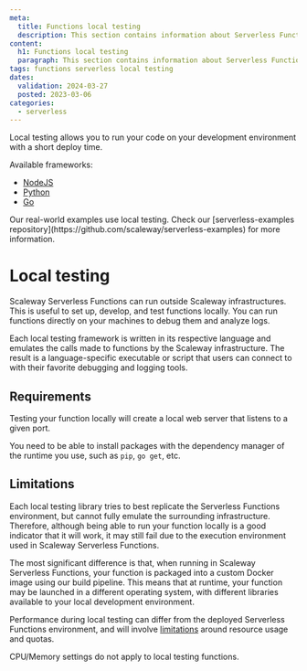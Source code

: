 ```yaml
---
meta:
  title: Functions local testing
  description: This section contains information about Serverless Functions' local development and testing.
content:
  h1: Functions local testing
  paragraph: This section contains information about Serverless Functions' local development and testing
tags: functions serverless local testing
dates:
  validation: 2024-03-27
  posted: 2023-03-06
categories:
  - serverless
---
```


Local testing allows you to run your code on your development environment with a short deploy time.

Available frameworks:

- [NodeJS](https://github.com/scaleway/serverless-functions-node#%EF%B8%8F-quickstart)
- [Python](https://github.com/scaleway/serverless-functions-python#%EF%B8%8F-quickstart)
- [Go](https://github.com/scaleway/serverless-functions-go#%EF%B8%8F-quickstart)

<Message type="tip">
  Our real-world examples use local testing. Check our [serverless-examples repository](https://github.com/scaleway/serverless-examples) for more information.
</Message>

# Local testing

Scaleway Serverless Functions can run outside Scaleway infrastructures. This is useful to set up, develop, and test functions locally. You can run functions directly on your machines to debug them and analyze logs.

Each local testing framework is written in its respective language and emulates the calls made to functions by the Scaleway infrastructure.
The result is a language-specific executable or script that users can connect to with their favorite debugging and logging tools.

## Requirements

Testing your function locally will create a local web server that listens to a given port.

You need to be able to install packages with the dependency manager of the runtime you use, such as `pip`, `go get`, etc.

## Limitations

Each local testing library tries to best replicate the Serverless Functions environment, but cannot fully emulate
the surrounding infrastructure. Therefore, although being able to run your function locally is a good indicator
that it will work, it may still fail due to the execution environment used in Scaleway Serverless Functions.

The most significant difference is that, when running in Scaleway Serverless Functions, your function is packaged into a custom Docker image using our build pipeline.
This means that at runtime, your function may be launched in a different operating system,
with different libraries available to your local development environment.

Performance during local testing can differ from the deployed Serverless Functions environment, and will involve [limitations](/serverless/functions/reference-content/functions-limitations/) around resource usage and quotas.

<Message type="note">
CPU/Memory settings do not apply to local testing functions.
</Message>
